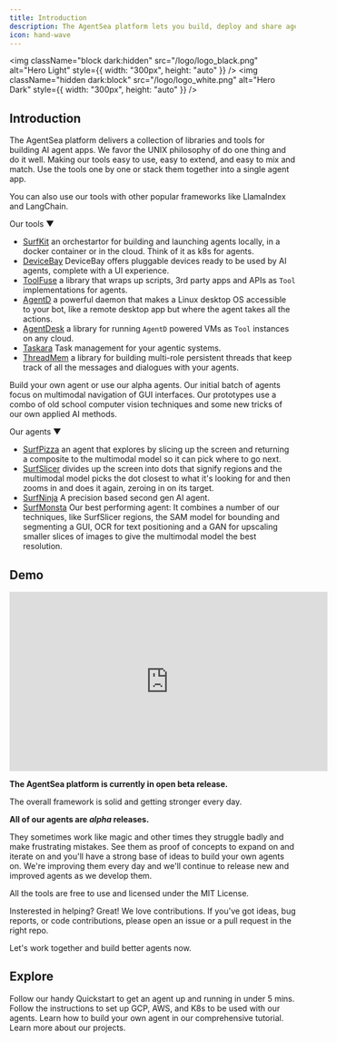```yaml
---
title: Introduction
description: The AgentSea platform lets you build, deploy and share agents with ease.
icon: hand-wave
---
```


<img
  className="block dark:hidden"
  src="/logo/logo_black.png"
  alt="Hero Light"
  style={{ width: "300px", height: "auto" }}
/>
<img
  className="hidden dark:block"
  src="/logo/logo_white.png"
  alt="Hero Dark"
  style={{ width: "300px", height: "auto" }}
/>

## Introduction

The AgentSea platform delivers a collection of libraries and tools for building AI agent apps.
We favor the UNIX philosophy of do one thing and do it well. Making our tools easy to use, easy to extend, and easy to mix and match. Use the tools one by one or stack them together into a single agent app.

You can also use our tools with other popular frameworks like LlamaIndex and LangChain.

Our tools ▼

- [SurfKit](https://github.com/agentsea/surfkit) an orchestartor for building and launching agents locally, in a docker container or in the cloud. Think of it as k8s for agents.
- [DeviceBay](https://github.com/agentsea/devicebay) DeviceBay offers pluggable devices ready to be used by AI agents, complete with a UI experience.
- [ToolFuse](https://github.com/agentsea/toolfuse) a library that wraps up scripts, 3rd party apps and APIs as `Tool` implementations for agents.
- [AgentD](https://github.com/agentsea/agentd) a powerful daemon that makes a Linux desktop OS accessible to your bot, like a remote desktop app but where the agent takes all the actions.
- [AgentDesk](https://github.com/agentsea/agentdesk) a library for running `AgentD` powered VMs as `Tool` instances on any cloud.
- [Taskara](https://github.com/agentsea/taskara) Task management for your agentic systems.
- [ThreadMem](https://github.com/agentsea/threadmem) a library for building multi-role persistent threads that keep track of all the messages and dialogues with your agents.

Build your own agent or use our alpha agents. Our initial batch of agents focus on multimodal navigation of GUI interfaces.
Our prototypes use a combo of old school computer vision techniques and some new tricks of our own applied AI methods.

Our agents ▼

- [SurfPizza](https://github.com/agentsea/surfpizza) an agent that explores by slicing up the screen and returning a composite to the multimodal model so it can pick where to go next.
- [SurfSlicer](https://github.com/agentsea/surfslicer) divides up the screen into dots that signify regions and the multimodal model picks the dot closest to what it's looking for and then zooms in and does it again, zeroing in on its target.
- [SurfNinja](https://github.com/agentsea/surfninja) A precision based second gen AI agent.
- [SurfMonsta](https://github.com/agentsea/surfmonsta) Our best performing agent: It combines a number of our techniques, like SurfSlicer regions, the SAM model for bounding and segmenting a GUI, OCR for text positioning and a GAN for upscaling smaller slices of images to give the multimodal model the best resolution.

## Demo

<iframe
  width="560"
  height="315"
  src="https://www.youtube.com/watch?v=exoOUUwFRB8"
  title="YouTube video player"
  frameborder="0"
  allow="accelerometer; autoplay; clipboard-write; encrypted-media; gyroscope; picture-in-picture"
  allowfullscreen
></iframe>

**The AgentSea platform is currently in open beta release.**

The overall framework is solid and getting stronger every day.

**All of our agents are _alpha_ releases.**

They sometimes work like magic and other times they struggle badly and make frustrating mistakes. See them as proof of concepts to expand on and iterate on and you'll have a strong base of ideas to build your own agents on. We're improving them every day and we'll continue to release new and improved agents as we develop them.

All the tools are free to use and licensed under the MIT License.

Insterested in helping? Great! We love contributions. If you've got ideas, bug reports, or code contributions, please open an issue or a pull request in the right repo.

Let's work together and build better agents now.

## Explore

<CardGroup cols={2}>
  <Card title="Quickstart" icon="rocket" href="./quickstart">
    Follow our handy Quickstart to get an agent up and running in under 5 mins.
  </Card>
  <Card
    title="Set up our Cloud"
    icon="sign-posts-wrench"
    href="./configuration/intro"
  >
    Follow the instructions to set up GCP, AWS, and K8s to be used with our
    agents.
  </Card>
  <Card
    title="Build your Agent"
    icon="screwdriver-wrench"
    href="./advanced_tutorial"
  >
    Learn how to build your own agent in our comprehensive tutorial.
  </Card>
  <Card title="Surfkit Documentation" icon="book" href="surfkit/intro">
    Learn more about our projects.
  </Card>
</CardGroup>
